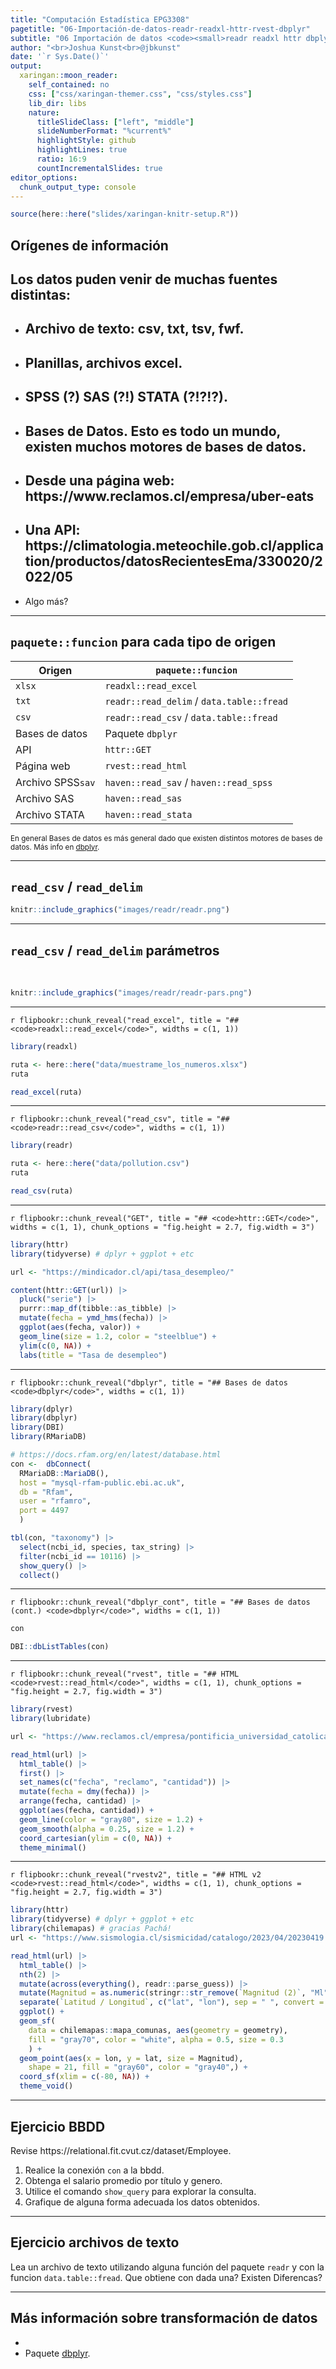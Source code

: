 ```yaml
---
title: "Computación Estadística EPG3308"
pagetitle: "06-Importación-de-datos-readr-readxl-httr-rvest-dbplyr"
subtitle: "06 Importación de datos <code><small>readr readxl httr dbplyr</small></code>"
author: "<br>Joshua Kunst<br>@jbkunst"
date: '`r Sys.Date()`'
output:
  xaringan::moon_reader:
    self_contained: no
    css: ["css/xaringan-themer.css", "css/styles.css"]
    lib_dir: libs    
    nature:
      titleSlideClass: ["left", "middle"]
      slideNumberFormat: "%current%"
      highlightStyle: github
      highlightLines: true
      ratio: 16:9
      countIncrementalSlides: true
editor_options: 
  chunk_output_type: console
---
```



```r
source(here::here("slides/xaringan-knitr-setup.R"))
```

## Orígenes de información

Los datos puden venir de muchas fuentes distintas:
--


- Archivo de texto: csv, txt, tsv, fwf.
--

- Planillas, archivos excel.
--

- SPSS (?) SAS (?!) STATA (?!?!?).
--

- Bases de Datos. Esto es todo un mundo, existen muchos motores de bases de datos.
--

- Desde una página web: https://www.reclamos.cl/empresa/uber-eats
--

- Una API: https://climatologia.meteochile.gob.cl/application/productos/datosRecientesEma/330020/2022/05
--

- Algo más?
  
---
  
## `paquete::funcion` para cada tipo de origen

Origen            | `paquete::funcion`
------------------|---------
`xlsx`            |  `readxl::read_excel`
`txt`             |  `readr::read_delim` / `data.table::fread`
`csv`             |  `readr::read_csv` / `data.table::fread`
Bases de datos    |  Paquete `dbplyr`
API               |  `httr::GET`
Página web        |  `rvest::read_html`
Archivo SPSS`sav` |  `haven::read_sav` / `haven::read_spss`
Archivo SAS       |  `haven::read_sas`
Archivo STATA     |  `haven::read_stata`

<small>
En general Bases de datos es más general dado que existen distintos motores de bases
de datos. Más info en [dbplyr](https://dbplyr.tidyverse.org/articles/dbplyr.html).
</small>

---

## `read_csv` / `read_delim`

```r
knitr::include_graphics("images/readr/readr.png")
```

---

## `read_csv` / `read_delim` parámetros

<br/>

```r
knitr::include_graphics("images/readr/readr-pars.png")
```


---

`r flipbookr::chunk_reveal("read_excel", title = "## <code>readxl::read_excel</code>", widths = c(1, 1))`

```r
library(readxl)

ruta <- here::here("data/muestrame_los_numeros.xlsx")
ruta

read_excel(ruta)
```

---

`r flipbookr::chunk_reveal("read_csv", title = "## <code>readr::read_csv</code>", widths = c(1, 1))`

```r
library(readr)

ruta <- here::here("data/pollution.csv")
ruta

read_csv(ruta)
```

---

`r flipbookr::chunk_reveal("GET", title = "## <code>httr::GET</code>", widths = c(1, 1), chunk_options = "fig.height = 2.7, fig.width = 3")`

```r
library(httr)
library(tidyverse) # dplyr + ggplot + etc

url <- "https://mindicador.cl/api/tasa_desempleo/"

content(httr::GET(url)) |> 
  pluck("serie") |> 
  purrr::map_df(tibble::as_tibble) |>
  mutate(fecha = ymd_hms(fecha)) |> 
  ggplot(aes(fecha, valor)) +
  geom_line(size = 1.2, color = "steelblue") +
  ylim(c(0, NA)) +
  labs(title = "Tasa de desempleo")
```

---

`r flipbookr::chunk_reveal("dbplyr", title = "## Bases de datos <code>dbplyr</code>", widths = c(1, 1))`

```r
library(dplyr)
library(dbplyr)
library(DBI)
library(RMariaDB)

# https://docs.rfam.org/en/latest/database.html
con <-  dbConnect(
  RMariaDB::MariaDB(),
  host = "mysql-rfam-public.ebi.ac.uk",
  db = "Rfam", 
  user = "rfamro",
  port = 4497
  )

tbl(con, "taxonomy") |> 
  select(ncbi_id, species, tax_string) |> 
  filter(ncbi_id == 10116) |> 
  show_query() |> 
  collect()
```


---

`r flipbookr::chunk_reveal("dbplyr_cont", title = "## Bases de datos (cont.) <code>dbplyr</code>", widths = c(1, 1))`

```r
con

DBI::dbListTables(con)


```

---

`r flipbookr::chunk_reveal("rvest", title = "## HTML <code>rvest::read_html</code>", widths = c(1, 1), chunk_options = "fig.height = 2.7, fig.width = 3")`


```r
library(rvest)
library(lubridate)

url <- "https://www.reclamos.cl/empresa/pontificia_universidad_catolica"

read_html(url) |> 
  html_table() |> 
  first() |> 
  set_names(c("fecha", "reclamo", "cantidad")) |> 
  mutate(fecha = dmy(fecha)) |> 
  arrange(fecha, cantidad) |> 
  ggplot(aes(fecha, cantidad)) +
  geom_line(color = "gray80", size = 1.2) +
  geom_smooth(alpha = 0.25, size = 1.2) +
  coord_cartesian(ylim = c(0, NA)) +
  theme_minimal()
```

---

`r flipbookr::chunk_reveal("rvestv2", title = "## HTML v2 <code>rvest::read_html</code>", widths = c(1, 1), chunk_options = "fig.height = 2.7, fig.width = 3")`

```r
library(httr)
library(tidyverse) # dplyr + ggplot + etc
library(chilemapas) # gracias Pachá!
url <- "https://www.sismologia.cl/sismicidad/catalogo/2023/04/20230419.html"

read_html(url) |> 
  html_table() |> 
  nth(2) |> 
  mutate(across(everything(), readr::parse_guess)) |>
  mutate(Magnitud = as.numeric(stringr::str_remove(`Magnitud (2)`, "Ml"))) |>
  separate(`Latitud / Longitud`, c("lat", "lon"), sep = " ", convert = TRUE) |> 
  ggplot() +
  geom_sf(
    data = chilemapas::mapa_comunas, aes(geometry = geometry),
    fill = "gray70", color = "white", alpha = 0.5, size = 0.3
    ) +
  geom_point(aes(x = lon, y = lat, size = Magnitud),
    shape = 21, fill = "gray60", color = "gray40",) +
  coord_sf(xlim = c(-80, NA)) +
  theme_void()
```

---

## Ejercicio BBDD

Revise https://relational.fit.cvut.cz/dataset/Employee.

1. Realice la conexión `con` a la bbdd.
1. Obtenga el salario promedio por título y genero. 
1. Utilice el comando `show_query` para explorar la consulta.
1. Grafique de alguna forma adecuada los datos obtenidos.

---

## Ejercicio archivos de texto

Lea un archivo de texto utilizando alguna función del paquete `readr` y 
con la funcion `data.table::fread`. Que obtiene con dada una? Existen Diferencas?




---

## Más información sobre transformación de datos


- 

- Paquete [dbplyr](https://dbplyr.tidyverse.org/articles/dbplyr.html).


